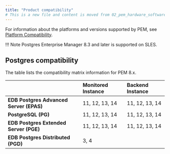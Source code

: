 ```yaml
---
title: "Product compatibility"
# This is a new file and content is moved from 02_pem_hardware_software_requirements.dx file.
---
```


For information about the platforms and versions supported by PEM, see [Platform Compatibility](https://www.enterprisedb.com/platform-compatibility#pem).

!!! Note
    Postgres Enterprise Manager 8.3 and later is supported on SLES.

## Postgres compatibility

The table lists the compatibility matrix information for PEM 8.x.

|                                          |**Monitored Instance** |**Backend Instance**   |
|:-----------------------------------------|:----------------------|:----------------------|
|**EDB Postgres Advanced Server (EPAS)**   |11, 12, 13, 14         |11, 12, 13, 14         |
|**PostgreSQL (PG)**                       |11, 12, 13, 14         |11, 12, 13, 14         |
|**EDB Postgres Extended Server (PGE)**    |11, 12, 13, 14         |11, 12, 13, 14         |
|**EDB Postgres Distributed (PGD)**        |3, 4                   |                       |
